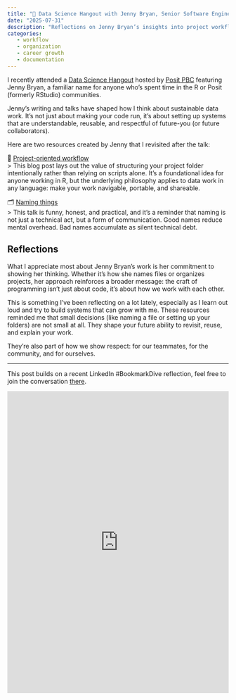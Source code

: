 ```yaml
---
title: "📌 Data Science Hangout with Jenny Bryan, Senior Software Engineer at Posit"
date: "2025-07-31"
description: "Reflections on Jenny Bryan’s insights into project workflows, naming conventions, and why the way we build data systems matters just as much as what we build."
categories:
   - workflow
   - organization
   - career growth
   - documentation
---
```


I recently attended a [Data Science Hangout](https://posit.co/data-science-hangout/jenny-bryan/) hosted by [Posit PBC](https://posit.co/) featuring Jenny Bryan, a familiar name for anyone who’s spent time in the R or Posit (formerly RStudio) communities.

Jenny’s writing and talks have shaped how I think about sustainable data work. It’s not just about making your code run, it’s about setting up systems that are understandable, reusable, and respectful of future-you (or future collaborators).

Here are two resources created by Jenny that I revisited after the talk:

🧶 [Project-oriented workflow](https://www.tidyverse.org/blog/2017/12/workflow-vs-script/)   
> This blog post lays out the value of structuring your project folder intentionally rather than relying on scripts alone. It’s a foundational idea for anyone working in R, but the underlying philosophy applies to data work in any language: make your work navigable, portable, and shareable.

🗂️ [Naming things](https://www.youtube.com/watch?v=ES1LTlnpLMk)   
> This talk is funny, honest, and practical, and it's a reminder that naming is not just a technical act, but a form of communication. Good names reduce mental overhead. Bad names accumulate as silent technical debt.

## Reflections

What I appreciate most about Jenny Bryan’s work is her commitment to showing her thinking. Whether it’s how she names files or organizes projects, her approach reinforces a broader message: the craft of programming isn’t just about code, it’s about how we work with each other.

This is something I’ve been reflecting on a lot lately, especially as I learn out loud and try to build systems that can grow with me. These resources reminded me that small decisions (like naming a file or setting up your folders) are not small at all. They shape your future ability to revisit, reuse, and explain your work.

They’re also part of how we show respect: for our teammates, for the community, and for ourselves.

---

This post builds on a recent LinkedIn #BookmarkDive reflection, feel free to join the conversation [there](https://www.linkedin.com/posts/mirandaleigh_project-oriented-workflow-activity-7356745294987808768-A0YA?utm_source=share&utm_medium=member_desktop&rcm=ACoAAAlIdLkBFtiJzHRZxK10HWpjPNqHsthrMgg).

<iframe src="https://www.linkedin.com/embed/feed/update/urn:li:share:7356745293972807680?collapsed=1" height="686" width="504" frameborder="0" allowfullscreen="" title="Embedded post"></iframe>

